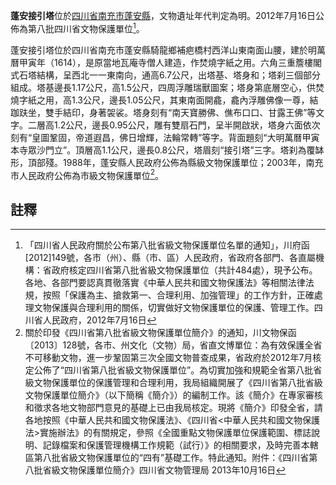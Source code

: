 {{msg:四川省文物保護單位
|名稱 = 蓬安接引塔
|編號 = 220
|圖片 = 
|級別 = S8
|分類 = 
|時代 = [[明代|明代]]
|地点 = [[四川省|四川省]][[南充市|南充市]][[蓬安縣|蓬安縣]]
|坐標 =
|登錄 = 2012年7月16日
}}
'''蓬安接引塔'''位於[[四川省|四川省]][[南充市|南充市]][[蓬安縣|蓬安縣]]，文物遺址年代判定為明。2012年7月16日公佈為第八批四川省文物保護單位<ref>「四川省人民政府關於公布第八批省級文物保護單位名單的通知」，川府函[2012]149號，各市（州）、縣（市、區）人民政府，省政府各部門、各直屬機構：省政府核定四川省第八批省級文物保護單位（共計484處），現予公布。各地、各部門要認真貫徹落實《中華人民共和國文物保護法》等相關法律法規，按照「保護為主、搶救第一、合理利用、加強管理」的工作方針，正確處理文物保護與合理利用的關係，切實做好文物保護單位的保護、管理工作。四川省人民政府，2012年7月16日</ref>。

蓬安接引塔位於四川省南充市蓬安縣騎龍鄉補疤橋村西洋山東南面山腰，建於明萬曆甲寅年（1614），是原當地瓦庵寺僧人建造，作焚燒字紙之用。六角三重簷樓閣式石塔結構，呈西北一一東南向，通高6.7公尺，出塔基、塔身和；塔刹三個部分組成。塔基邊長1.17公尺，高1.5公尺，四周浮雕瑞獸圖案；塔身第底層空心，供焚燒字紙之用，高1.3公尺，邊長1.05公尺，其東南面開龕，龕內浮雕佛像一尊，結跏趺坐，雙手結印，身著袈裟。塔身刻有“南天寶勝佛、僬布口口、甘露王佛”等文字。二層高1.2公尺，邊長0.95公尺，雕有雙扇石門，呈半開啟狀，塔身六面依次刻有“皇圖鞏固，帝道遐昌，佛日增輝，法輪常轉”等字。背面題刻“大明萬曆甲寅本寺眾沙門立”。頂層高1.1公尺，邊長0.8公尺，塔眉刻“接引塔”三字。塔刹為覆缽形，頂部殘。1988年，蓬安縣人民政府公佈為縣級文物保護單位；2003年，南充市人民政府公佈為市級文物保護單位<ref>關於印發《四川省第八批省級文物保護單位簡介》的通知，川文物保函〔2013〕128號，各市、州文化（文物）局，省直文博單位：為有效保護全省不可移動文物，進一步鞏固第三次全國文物普查成果，省政府於2012年7月核定公佈了“四川省第八批省級文物保護單位”。為切實加強和規範全省第八批省級文物保護單位的保護管理和合理利用，我局組織開展了《四川省第八批省級文物保護單位簡介》（以下簡稱《簡介》）的編制工作。該《簡介》在專家審核和徵求各地文物部門意見的基礎上已由我局核定。現將《簡介》印發全省，請各地按照《中華人民共和國文物保護法》、《四川省<中華人民共和國文物保護法>實施辦法》的有關規定，參照《全國重點文物保護單位保護範圍、標誌說明、記錄檔案和保護管理機構工作規範（試行）》的相關要求，及時完善本轄區第八批省級文物保護單位的“四有”基礎工作。特此通知。附件：《四川省第八批省級文物保護單位簡介》四川省文物管理局  2013年10月16日</ref>。
==註釋==
{{reflist}}
{{南充市境内的四川省文物保护单位}}